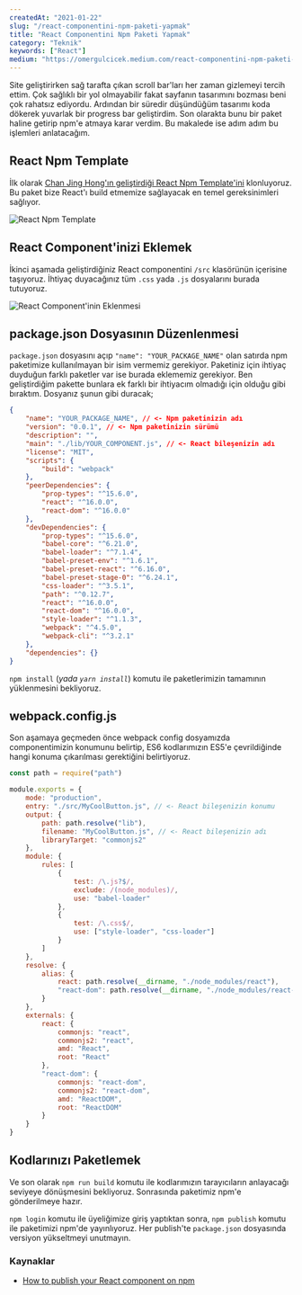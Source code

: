 ```yaml
---
createdAt: "2021-01-22"
slug: "/react-componentini-npm-paketi-yapmak"
title: "React Componentini Npm Paketi Yapmak"
category: "Teknik"
keywords: ["React"]
medium: "https://omergulcicek.medium.com/react-componentini-npm-paketi-yapmak-5ff4dbefc189"
---
```


Site geliştirirken sağ tarafta çıkan scroll bar'ları her zaman gizlemeyi tercih ettim. Çok sağlıklı bir yol olmayabilir fakat sayfanın tasarımını bozması beni çok rahatsız ediyordu. Ardından bir süredir düşündüğüm tasarımı koda dökerek yuvarlak bir progress bar geliştirdim. Son olarakta bunu bir paket haline getirip npm'e atmaya karar verdim. Bu makalede ise adım adım bu işlemleri anlatacağım.

## React Npm Template

İlk olarak <a href="https://medium.com/groftware/how-to-publish-your-react-component-on-npm-9cf48d91944d" target="_blank" rel="noreferrer noopener">Chan Jing Hong'ın geliştirdiği React Npm Template'ini</a> klonluyoruz. Bu paket bize React'ı build etmemize sağlayacak en temel gereksinimleri sağlıyor.

![React Npm Template](/blog/2021-01-22/react-npm-template.png)

## React Component'inizi Eklemek

İkinci aşamada geliştirdiğiniz React componentini `/src` klasörünün içerisine taşıyoruz. İhtiyaç duyacağınız tüm `.css` yada `.js` dosyalarını burada tutuyoruz.

![React Component'inin Eklenmesi](/blog/2021-01-22/react-componentinin-eklenmesi.png)

## package.json Dosyasının Düzenlenmesi

`package.json` dosyasını açıp `"name": "YOUR_PACKAGE_NAME"` olan satırda npm paketimize kullanılmayan bir isim vermemiz gerekiyor. Paketiniz için ihtiyaç duyduğun farklı paketler var ise burada eklememiz gerekiyor. Ben geliştirdiğim pakette bunlara ek farklı bir ihtiyacım olmadığı için olduğu gibi bıraktım. Dosyanız şunun gibi duracak;

```json
{
	"name": "YOUR_PACKAGE_NAME", // <- Npm paketinizin adı
	"version": "0.0.1", // <- Npm paketinizin sürümü
	"description": "",
	"main": "./lib/YOUR_COMPONENT.js", // <- React bileşenizin adı
	"license": "MIT",
	"scripts": {
		"build": "webpack"
	},
	"peerDependencies": {
		"prop-types": "^15.6.0",
		"react": "^16.0.0",
		"react-dom": "^16.0.0"
	},
	"devDependencies": {
		"prop-types": "^15.6.0",
		"babel-core": "^6.21.0",
		"babel-loader": "^7.1.4",
		"babel-preset-env": "^1.6.1",
		"babel-preset-react": "^6.16.0",
		"babel-preset-stage-0": "^6.24.1",
		"css-loader": "^3.5.1",
		"path": "^0.12.7",
		"react": "^16.0.0",
		"react-dom": "^16.0.0",
		"style-loader": "^1.1.3",
		"webpack": "^4.5.0",
		"webpack-cli": "^3.2.1"
	},
	"dependencies": {}
}
```

`npm install` (_yada `yarn install`_) komutu ile paketlerimizin tamamının yüklenmesini bekliyoruz.

## webpack.config.js

Son aşamaya geçmeden önce webpack config dosyamızda componentimizin konumunu belirtip, ES6 kodlarımızın ES5'e çevrildiğinde hangi konuma çıkarılması gerektiğini belirtiyoruz.

```js
const path = require("path")

module.exports = {
	mode: "production",
	entry: "./src/MyCoolButton.js", // <- React bileşenizin konumu
	output: {
		path: path.resolve("lib"),
		filename: "MyCoolButton.js", // <- React bileşenizin adı
		libraryTarget: "commonjs2"
	},
	module: {
		rules: [
			{
				test: /\.js?$/,
				exclude: /(node_modules)/,
				use: "babel-loader"
			},
			{
				test: /\.css$/,
				use: ["style-loader", "css-loader"]
			}
		]
	},
	resolve: {
		alias: {
			react: path.resolve(__dirname, "./node_modules/react"),
			"react-dom": path.resolve(__dirname, "./node_modules/react-dom")
		}
	},
	externals: {
		react: {
			commonjs: "react",
			commonjs2: "react",
			amd: "React",
			root: "React"
		},
		"react-dom": {
			commonjs: "react-dom",
			commonjs2: "react-dom",
			amd: "ReactDOM",
			root: "ReactDOM"
		}
	}
}
```

## Kodlarınızı Paketlemek

Ve son olarak `npm run build` komutu ile kodlarımızın tarayıcıların anlayacağı seviyeye dönüşmesini bekliyoruz. Sonrasında paketimiz npm'e gönderilmeye hazır.

`npm login` komutu ile üyeliğimize giriş yaptıktan sonra, `npm publish` komutu ile paketimizi npm'de yayınlıyoruz. Her publish'te `package.json` dosyasında versiyon yükseltmeyi unutmayın.

### Kaynaklar

- <a href="https://medium.com/groftware/how-to-publish-your-react-component-on-npm-9cf48d91944d" target="_blank" rel="noreferrer noopener">How to publish your React component on npm</a>
